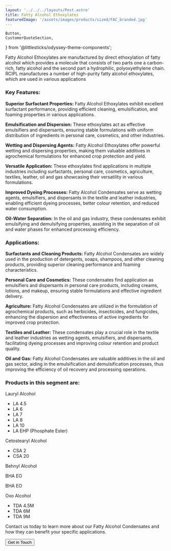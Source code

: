 ```yaml
---
layout: '../../../layouts/Post.astro'
title: Fatty Alcohol Ethoxylates
featuredImage: '/assets/images/products/sized/FAC_branded.jpg'
---
```

	Button,
	CustomerQuoteSection,
} from '@littlesticks/odyssey-theme-components';

Fatty Alcohol Ethoxylates are manufactured by direct ethoxylation of fatty alcohol which provides a molecule that consists of two parts one a carbon-rich, fatty alcohol and the second part a hydrophilic, polyoxyethylene chain. RCIPL manufactures a number of high-purity fatty alcohol ethoxylates, which are used in various applications

### Key Features:

**Superior Surfactant Properties:** Fatty Alcohol Ethoxylates exhibit excellent surfactant performance, providing efficient cleaning, emulsification, and foaming properties in various applications.

**Emulsification and Dispersion:** These ethoxylates act as effective emulsifiers and dispersants, ensuring stable formulations with uniform distribution of ingredients in personal care, cosmetics, and other industries.

**Wetting and Dispersing Agents:** Fatty Alcohol Ethoxylates offer powerful wetting and dispersing properties, making them valuable additives in agrochemical formulations for enhanced crop protection and yield.

**Versatile Application:** These ethoxylates find applications in multiple industries including surfactants, personal care, cosmetics, agriculture, textiles, leather, oil and gas showcasing their versatility in various formulations.

**Improved Dyeing Processes:** Fatty Alcohol Condensates serve as wetting agents, emulsifiers, and dispersants in the textile and leather industries, enabling efficient dyeing processes, better colour retention, and reduced water consumption.

**Oil-Water Separation:** In the oil and gas industry, these condensates exhibit emulsifying and demulsifying properties, assisting in the separation of oil and water phases for enhanced processing efficiency.

### Applications:

**Surfactants and Cleaning Products:** Fatty Alcohol Condensates are widely used in the production of detergents, soaps, shampoos, and other cleaning products, providing superior cleaning performance and foaming characteristics. 

**Personal Care and Cosmetics:** These condensates find application as emulsifiers and dispersants in personal care products, including creams, lotions, and makeup, ensuring stable formulations and effective ingredient delivery.

**Agriculture:** Fatty Alcohol Condensates are utilized in the formulation of agrochemical products, such as herbicides, insecticides, and fungicides, enhancing the dispersion and effectiveness of active ingredients for improved crop protection.

**Textiles and Leather:** These condensates play a crucial role in the textile and leather industries as wetting agents, emulsifiers, and dispersants, facilitating dyeing processes and improving colour retention and product quality.

**Oil and Gas:** Fatty Alcohol Condensates are valuable additives in the oil and gas sector, aiding in the emulsification and demulsification processes, thus improving the efficiency of oil recovery and processing operations.

### Products in this segment are:

Lauryl Alcohol
- LA 4.5
- LA 6
- LA 7
- LA 8
- LA 10
- LA EHP (Phosphate Ester)

Cetostearyl Alcohol
- CSA 2
- CSA 20

Behnyl Alcohol

BHA EO

BHA EO

Oxo Alcohol
- TDA 4.5M
- TDA 6M
- TDA 9M

     
Contact us today to learn more about our Fatty Alcohol Condensates and how they can benefit your specific applications. 

<Button href="/company/contact" customIcon>
    <span id="CTA-button-text">Get in Touch</span>
        <Fragment slot="icon">
			<Icon id="CTA-button-icon" name="ic:round-keyboard-arrow-right" />
		</Fragment>
</Button>
